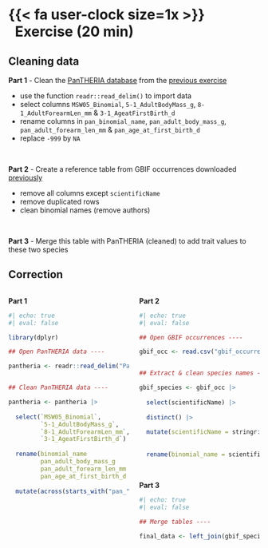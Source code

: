 # {{< fa user-clock size=1x >}} &nbsp;&nbsp;Exercise (20 min)

## Cleaning data

**Part 1** - Clean the [PanTHERIA database](https://esajournals.onlinelibrary.wiley.com/doi/10.1890/08-1494.1) from the [previous exercise](https://biodiversitydata.github.io/data-access/#/exercise---accessing-data)

- use the function `readr::read_delim()` to import data
- select columns `MSW05_Binomial`, `5-1_AdultBodyMass_g`, `8-1_AdultForearmLen_mm` & `3-1_AgeatFirstBirth_d`
- rename columns in `pan_binomial_name`, `pan_adult_body_mass_g`, `pan_adult_forearm_len_mm` & `pan_age_at_first_birth_d`
- replace `-999` by `NA`

<br/>


**Part 2** - Create a reference table from GBIF occurrences downloaded [previously](https://biodiversitydata.github.io/data-access/#/exercise---accessing-data)

- remove all columns except `scientificName`
- remove duplicated rows
- clean binomial names (remove authors)

<br/>


**Part 3** - Merge this table with PanTHERIA (cleaned) to add trait values to these two species


##


## Correction


:::: {.columns}

::: {.column width=50%}
**Part 1**

```r
#| echo: true
#| eval: false

library(dplyr)

## Open PanTHERIA data ----

pantheria <- readr::read_delim("PanTHERIA_1-0_WR05_Aug2008.txt")


## Clean PanTHERIA data ----

pantheria <- pantheria |> 
  
  select(`MSW05_Binomial`, 
         `5-1_AdultBodyMass_g`, 
         `8-1_AdultForearmLen_mm`, 
         `3-1_AgeatFirstBirth_d`) |> 
  
  rename(binomial_name            = `MSW05_Binomial`,
         pan_adult_body_mass_g    = `5-1_AdultBodyMass_g`, 
         pan_adult_forearm_len_mm = `8-1_AdultForearmLen_mm`, 
         pan_age_at_first_birth_d = `3-1_AgeatFirstBirth_d`) |> 
  
  mutate(across(starts_with("pan_"), ~ ifelse(.x == -999, NA, .x)))
```
:::

::: {.column width=50%}
**Part 2**

```r
#| echo: true
#| eval: false

## Open GBIF occurrences ----

gbif_occ <- read.csv("gbif_occurrences.csv")


## Extract & clean species names ----

gbif_species <- gbif_occ |> 
  
  select(scientificName) |> 
  
  distinct() |> 
  
  mutate(scientificName = stringr::str_extract(scientificName, 
                                               "^[A-z]+\\s[a-z]+")) |> 
  
  rename(binomial_name = scientificName)

```

<br/>

**Part 3**

```r
#| echo: true
#| eval: false

## Merge tables ----

final_data <- left_join(gbif_species, pantheria, by = "binomial_name")
```
:::

::::
